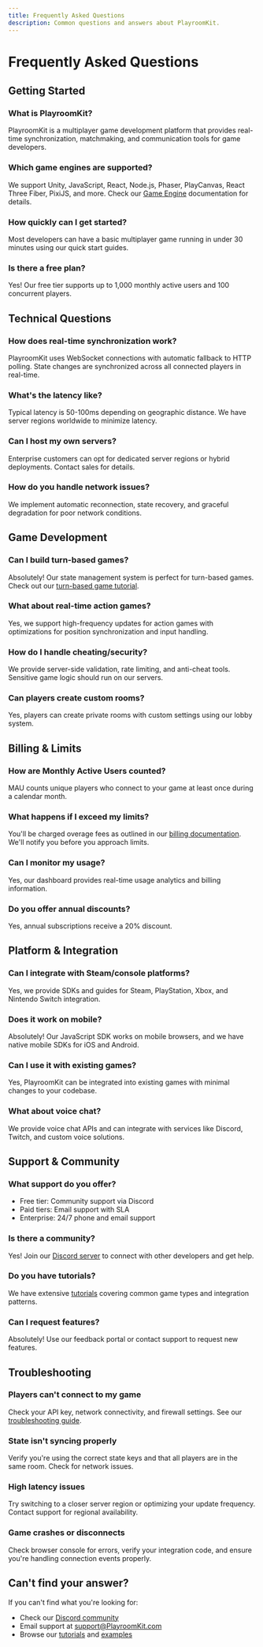 ```yaml
---
title: Frequently Asked Questions
description: Common questions and answers about PlayroomKit.
---
```


# Frequently Asked Questions

## Getting Started

### What is PlayroomKit?
PlayroomKit is a multiplayer game development platform that provides real-time synchronization, matchmaking, and communication tools for game developers.

### Which game engines are supported?
We support Unity, JavaScript, React, Node.js, Phaser, PlayCanvas, React Three Fiber, PixiJS, and more. Check our [Game Engine](/docs/game-engine) documentation for details.

### How quickly can I get started?
Most developers can have a basic multiplayer game running in under 30 minutes using our quick start guides.

### Is there a free plan?
Yes! Our free tier supports up to 1,000 monthly active users and 100 concurrent players.

## Technical Questions

### How does real-time synchronization work?
PlayroomKit uses WebSocket connections with automatic fallback to HTTP polling. State changes are synchronized across all connected players in real-time.

### What's the latency like?
Typical latency is 50-100ms depending on geographic distance. We have server regions worldwide to minimize latency.

### Can I host my own servers?
Enterprise customers can opt for dedicated server regions or hybrid deployments. Contact sales for details.

### How do you handle network issues?
We implement automatic reconnection, state recovery, and graceful degradation for poor network conditions.

## Game Development

### Can I build turn-based games?
Absolutely! Our state management system is perfect for turn-based games. Check out our [turn-based game tutorial](/docs/tutorials).

### What about real-time action games?
Yes, we support high-frequency updates for action games with optimizations for position synchronization and input handling.

### How do I handle cheating/security?
We provide server-side validation, rate limiting, and anti-cheat tools. Sensitive game logic should run on our servers.

### Can players create custom rooms?
Yes, players can create private rooms with custom settings using our lobby system.

## Billing & Limits

### How are Monthly Active Users counted?
MAU counts unique players who connect to your game at least once during a calendar month.

### What happens if I exceed my limits?
You'll be charged overage fees as outlined in our [billing documentation](/docs/billing). We'll notify you before you approach limits.

### Can I monitor my usage?
Yes, our dashboard provides real-time usage analytics and billing information.

### Do you offer annual discounts?
Yes, annual subscriptions receive a 20% discount.

## Platform & Integration

### Can I integrate with Steam/console platforms?
Yes, we provide SDKs and guides for Steam, PlayStation, Xbox, and Nintendo Switch integration.

### Does it work on mobile?
Absolutely! Our JavaScript SDK works on mobile browsers, and we have native mobile SDKs for iOS and Android.

### Can I use it with existing games?
Yes, PlayroomKit can be integrated into existing games with minimal changes to your codebase.

### What about voice chat?
We provide voice chat APIs and can integrate with services like Discord, Twitch, and custom voice solutions.

## Support & Community

### What support do you offer?
- Free tier: Community support via Discord
- Paid tiers: Email support with SLA
- Enterprise: 24/7 phone and email support

### Is there a community?
Yes! Join our [Discord server](https://discord.gg/PlayroomKit) to connect with other developers and get help.

### Do you have tutorials?
We have extensive [tutorials](/docs/tutorials) covering common game types and integration patterns.

### Can I request features?
Absolutely! Use our feedback portal or contact support to request new features.

## Troubleshooting

### Players can't connect to my game
Check your API key, network connectivity, and firewall settings. See our [troubleshooting guide](/docs/troubleshooting).

### State isn't syncing properly
Verify you're using the correct state keys and that all players are in the same room. Check for network issues.

### High latency issues
Try switching to a closer server region or optimizing your update frequency. Contact support for regional availability.

### Game crashes or disconnects
Check browser console for errors, verify your integration code, and ensure you're handling connection events properly.

## Can't find your answer?

If you can't find what you're looking for:
- Check our [Discord community](https://discord.gg/PlayroomKit)
- Email support at support@PlayroomKit.com
- Browse our [tutorials](/docs/tutorials) and [examples](/docs/templates) 